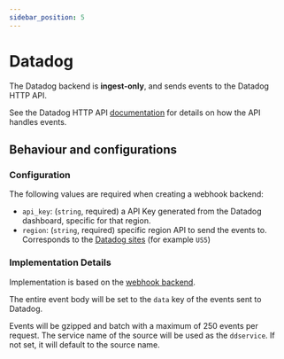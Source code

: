 ```yaml
---
sidebar_position: 5
---
```


# Datadog

The Datadog backend is **ingest-only**, and sends events to the Datadog HTTP API.

See the Datadog HTTP API [documentation](https://docs.datadoghq.com/api/latest/logs/#send-logs) for details on how the API handles events.

## Behaviour and configurations

### Configuration

The following values are required when creating a webhook backend:

- `api_key`: (`string`, required) a API Key generated from the Datadog dashboard, specific for that region.
- `region`: (`string`, required) specific region API to send the events to. Corresponds to the [Datadog sites](https://docs.datadoghq.com/getting_started/site/) (for example `US5`)

### Implementation Details

Implementation is based on the [webhook backend](/backends/webhook).

The entire event body will be set to the `data` key of the events sent to Datadog.

Events will be gzipped and batch with a maximum of 250 events per request. The service name of the source will be used as the `ddservice`. If not set, it will default to the source name.
